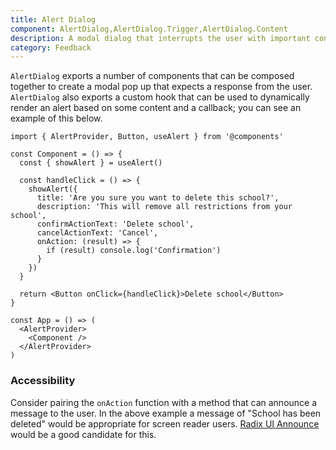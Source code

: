 ```yaml
---
title: Alert Dialog
component: AlertDialog,AlertDialog.Trigger,AlertDialog.Content
description: A modal dialog that interrupts the user with important content and expects a response
category: Feedback
---
```


`AlertDialog` exports a number of components that can be composed together to create a modal pop up that expects a response from the user. `AlertDialog` also exports a custom hook that can be used to dynamically render an alert based on some content and a callback; you can see an example of this below.

```tsx
import { AlertProvider, Button, useAlert } from '@components'

const Component = () => {
  const { showAlert } = useAlert()

  const handleClick = () => {
    showAlert({
      title: 'Are you sure you want to delete this school?',
      description: 'This will remove all restrictions from your school',
      confirmActionText: 'Delete school',
      cancelActionText: 'Cancel',
      onAction: (result) => {
        if (result) console.log('Confirmation')
      }
    })
  }

  return <Button onClick={handleClick}>Delete school</Button>
}

const App = () => (
  <AlertProvider>
    <Component />
  </AlertProvider>
)
```

### Accessibility

Consider pairing the `onAction` function with a method that can announce a message to the user. In the above example a message of "School has been deleted" would be appropriate for screen reader users. [Radix UI Announce](https://radix-ui.com/primitives/docs/utilities/announce) would be a good candidate for this.
